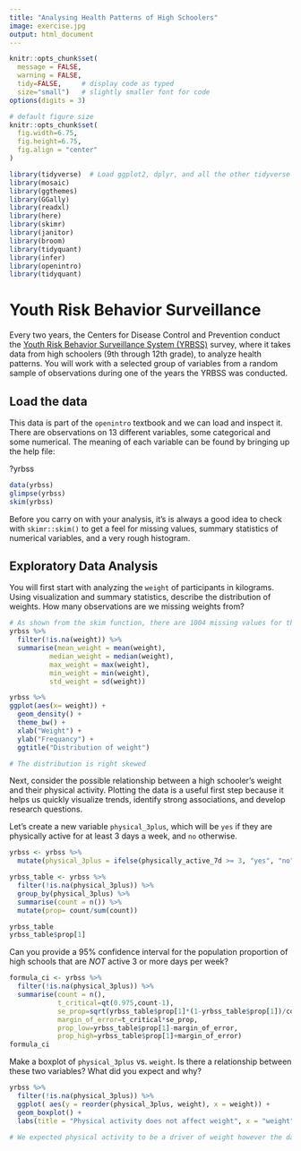 ```yaml
---
title: "Analysing Health Patterns of High Schoolers"
image: exercise.jpg
output: html_document
---
```


```r
knitr::opts_chunk$set(
  message = FALSE, 
  warning = FALSE, 
  tidy=FALSE,     # display code as typed
  size="small")   # slightly smaller font for code
options(digits = 3)

# default figure size
knitr::opts_chunk$set(
  fig.width=6.75, 
  fig.height=6.75,
  fig.align = "center"
)
```


```r
library(tidyverse)  # Load ggplot2, dplyr, and all the other tidyverse packages
library(mosaic)
library(ggthemes)
library(GGally)
library(readxl)
library(here)
library(skimr)
library(janitor)
library(broom)
library(tidyquant)
library(infer)
library(openintro)
library(tidyquant)
```


# Youth Risk Behavior Surveillance

Every two years, the Centers for Disease Control and Prevention conduct the [Youth Risk Behavior Surveillance System (YRBSS)](https://www.cdc.gov/healthyyouth/data/yrbs/index.htm) survey, where it takes data from high schoolers (9th through 12th grade), to analyze health patterns. You will work with a selected group of variables from a random sample of observations during one of the years the YRBSS was conducted.

## Load the data

This data is part of the `openintro` textbook and we can load and inspect it. There are observations on 13 different variables, some categorical and some numerical. The meaning of each variable can be found by bringing up the help file:

?yrbss

```r
data(yrbss)
glimpse(yrbss)
skim(yrbss)
```

Before you carry on with your analysis, it's is always a good idea to check with `skimr::skim()` to get a feel for missing values, summary statistics of numerical variables, and a very rough histogram.

## Exploratory Data Analysis

You will first start with analyzing the `weight` of participants in kilograms. Using visualization and summary statistics, describe the distribution of weights. How many observations are we missing weights from?

```r
# As shown from the skim function, there are 1004 missing values for the "weight" variable
yrbss %>% 
  filter(!is.na(weight)) %>% 
  summarise(mean_weight = mean(weight),
          median_weight = median(weight),
          max_weight = max(weight),
          min_weight = min(weight),
          std_weight = sd(weight))

yrbss %>% 
ggplot(aes(x= weight)) +
  geom_density() +
  theme_bw() +
  xlab("Weight") +
  ylab("Frequancy") +
  ggtitle("Distribution of weight")

# The distribution is right skewed  

```

Next, consider the possible relationship between a high schooler’s weight and their physical activity. Plotting the data is a useful first step because it helps us quickly visualize trends, identify strong associations, and develop research questions.

Let’s create a new variable `physical_3plus`, which will be `yes` if they are physically active for at least 3 days a week, and `no` otherwise.

  
```r
yrbss <- yrbss %>% 
  mutate(physical_3plus = ifelse(physically_active_7d >= 3, "yes", "no"))

yrbss_table <- yrbss %>% 
  filter(!is.na(physical_3plus)) %>% 
  group_by(physical_3plus) %>% 
  summarise(count = n()) %>% 
  mutate(prop= count/sum(count))

yrbss_table
yrbss_table$prop[1]

```
Can you provide a 95% confidence interval for the population proportion of high schools that are *NOT* active 3 or more days per week?
```r
formula_ci <- yrbss %>% 
  filter(!is.na(physical_3plus)) %>%
  summarise(count = n(),
            t_critical=qt(0.975,count-1),
            se_prop=sqrt(yrbss_table$prop[1]*(1-yrbss_table$prop[1])/count),
            margin_of_error=t_critical*se_prop,
            prop_low=yrbss_table$prop[1]-margin_of_error,
            prop_high=yrbss_table$prop[1]+margin_of_error)
formula_ci

```
Make a boxplot of `physical_3plus` vs. `weight`. Is there a relationship between these two variables? What did you expect and why?

```r
yrbss %>% 
  filter(!is.na(physical_3plus)) %>% 
  ggplot( aes(y = reorder(physical_3plus, weight), x = weight)) +
  geom_boxplot() + 
  labs(title = "Physical activity does not affect weight", x = "weight", y = "physically active for at least 3 days a week")

# We expected physical activity to be a driver of weight however the data shows that that might not be the case 
```
